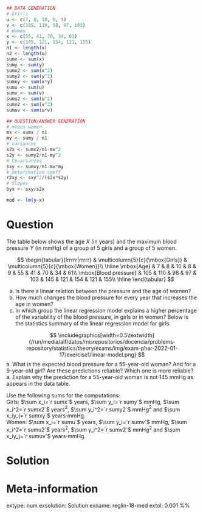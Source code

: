 
```r
## DATA GENERATION
# Grirls
u <- c(7, 8, 10, 8, 9)
v <- c(105, 110, 98, 97, 103)
# Women
x <- c(55, 41, 70, 34, 61)
y <- c(145, 121, 154, 121, 155)
n1 <- length(x)
n2 <- length(u)
sumx <- sum(x)
sumy <- sum(y)
sumx2 <- sum(x^2)
sumy2 <- sum(y^2)
sumxy <- sum(x*y)
sumu <- sum(u)
sumv <- sum(v)
sumu2 <- sum(u^2)
sumv2 <- sum(v^2)
sumuv <- sum(u*v)

## QUESTION/ANSWER GENERATION
# means women
mx <- sumx / n1
my <- sumy / n1
# variances
s2x <- sumx2/n1-mx^2
s2y <- sumy2/n1-my^2
# Covariances
sxy <- sumxy/n1-mx*my
# Detercmation coeff
r2xy <- sxy^2/(s2x*s2y)
# Slopes
byx <- sxy/s2x

mod <- lm(y~x)
```

Question
========
The table below shows the age $X$ (in years) and the maximum blood pressure $Y$ (in mmHg) of a group of 5 girls and a group of 5 women.

$$
\begin{tabular}{lrrrrr|rrrrr}
& \multicolumn{5}{c}{\mbox{Girls}} & \multicolumn{5}{c}{\mbox{Women}}\\
\hline
\mbox{Age} & 7 & 8 & 10 & 8 & 9 & 55 & 41 & 70 & 34 & 61\\
\mbox{Blood pressure} & 105 & 110 & 98 & 97 & 103 & 145 & 121 & 154 & 121 & 155\\
\hline
\end{tabular}
$$

a. Is there a linear relation between the pressure and the age of women?
a. How much changes the blood pressure for every year that increases the age in women?
a. In which group the linear regression model explains a higher percentage of the variability of the blood pressure, in girls or in women? Below is the statistics summary of the linear regression model for girls.

$$
\includegraphics[width=0.5\textwidth]{/run/media/alf/datos/misrepositorios/docencia/problems-repository/statistics/theory/exams/img/exam-phar-2022-01-17/exercise1/linear-model.png}
$$
a. What is the expected blood pressure for a 55-year-old woman? And for a 9-year-old girl? Are these predictions reliable? Which one is more reliable?
a. Explain why the prediction for a 55-year-old woman is not 145 mmHg as appears in the data table.


Use the following sums for the computations:  
Girls: $\sum x_i=`r sumx`$ years, $\sum y_i=`r sumy`$ mmHg, $\sum x_i^2=`r sumx2`$ years$^2$, $\sum y_i^2=`r sumy2`$ mmHg$^2$ and $\sum x_iy_j=`r sumxy`$ years$\cdot$mmHg.  
Women: $\sum x_i=`r sumu`$ years, $\sum y_i=`r sumv`$ mmHg, $\sum x_i^2=`r sumu2`$ years$^2$, $\sum y_i^2=`r sumv2`$ mmHg$^2$ and $\sum x_iy_j=`r sumuv`$ years$\cdot$mmHg.

Solution
========


Meta-information 
================
extype: num
exsolution: Solution
exname: reglin-18-med
extol: 0.001
%% \degree{Biotechnology}
 
